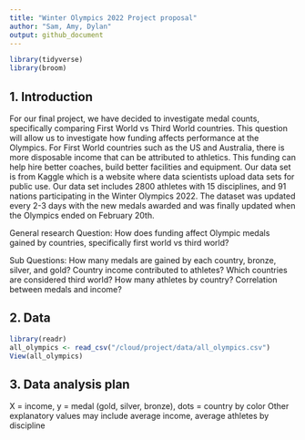```yaml
---
title: "Winter Olympics 2022 Project proposal"
author: "Sam, Amy, Dylan"
output: github_document
---
```


```r
library(tidyverse)
library(broom)
```

## 1. Introduction
For our final project, we have decided to investigate medal counts, specifically comparing First World vs Third World countries. This question will allow us to investigate how funding affects performance at the Olympics. For First World countries such as the US and Australia, there is more disposable income that can be attributed to athletics. This funding can help hire better coaches, build better facilities and equipment. Our data set is from Kaggle which is a website where data scientists upload data sets for public use. Our data set includes 2800 athletes with 15 disciplines, and 91 nations participating in the Winter Olympics 2022. The dataset was updated every 2-3 days with the new medals awarded and was finally updated when the Olympics ended on February 20th.  

General research Question: How does funding affect Olympic medals gained by countries, specifically first world vs third world?

Sub Questions:
How many medals are gained by each country, bronze, silver, and gold?
Country income contributed to athletes?
Which countries are considered third world?
How many athletes by country?
Correlation between medals and income?



## 2. Data

```r
library(readr)
all_olympics <- read_csv("/cloud/project/data/all_olympics.csv")
View(all_olympics)

```


## 3. Data analysis plan
X = income, y = medal (gold, silver, bronze), dots = country by color
Other explanatory values may include average income, average athletes by discipline



